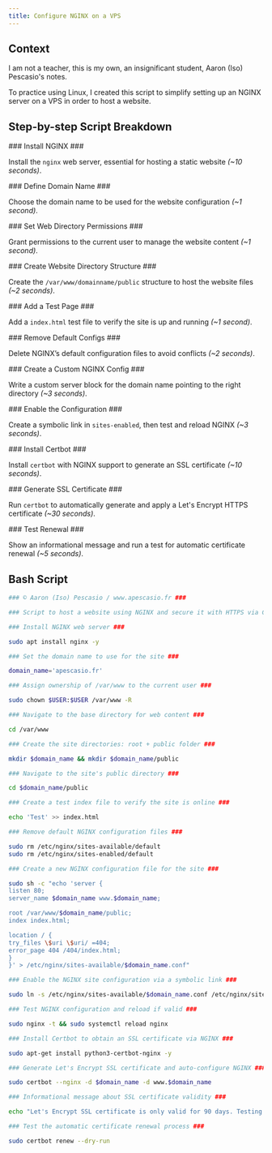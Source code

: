 ```yaml
---
title: Configure NGINX on a VPS
---
```


## Context

I am not a teacher, this is my own, an insignificant student, Aaron (Iso) Pescasio's notes.

To practice using Linux, I created this script to simplify setting up an NGINX server on a VPS in order to host a website.

## Step-by-step Script Breakdown
<DynamicCallout>
<Steps>
<Step>
### Install NGINX ###

Install the `nginx` web server, essential for hosting a static website *(~10 seconds)*.
</Step>

<Step>
### Define Domain Name ###

Choose the domain name to be used for the website configuration *(~1 second)*.
</Step>

<Step>
### Set Web Directory Permissions ###

Grant permissions to the current user to manage the website content *(~1 second)*.
</Step>

<Step>
### Create Website Directory Structure ###

Create the `/var/www/domainname/public` structure to host the website files *(~2 seconds)*.
</Step>

<Step>
### Add a Test Page ###

Add a `index.html` test file to verify the site is up and running *(~1 second)*.
</Step>

<Step>
### Remove Default Configs ###

Delete NGINX’s default configuration files to avoid conflicts *(~2 seconds)*.
</Step>

<Step>
### Create a Custom NGINX Config ###

Write a custom server block for the domain name pointing to the right directory *(~3 seconds)*.
</Step>

<Step>
### Enable the Configuration ###

Create a symbolic link in `sites-enabled`, then test and reload NGINX *(~3 seconds)*.
</Step>

<Step>
### Install Certbot ###

Install `certbot` with NGINX support to generate an SSL certificate *(~10 seconds)*.
</Step>

<Step>
### Generate SSL Certificate ###

Run `certbot` to automatically generate and apply a Let's Encrypt HTTPS certificate *(~30 seconds)*.
</Step>

<Step>
### Test Renewal ###

Show an informational message and run a test for automatic certificate renewal *(~5 seconds)*.
</Step>
</Steps>
</DynamicCallout>

## Bash Script

```bash {title="config-nginx-vps.sh"}
### © Aaron (Iso) Pescasio / www.apescasio.fr ###

### Script to host a website using NGINX and secure it with HTTPS via Certbot ###

### Install NGINX web server ###

sudo apt install nginx -y

### Set the domain name to use for the site ###

domain_name='apescasio.fr'

### Assign ownership of /var/www to the current user ###

sudo chown $USER:$USER /var/www -R

### Navigate to the base directory for web content ###

cd /var/www

### Create the site directories: root + public folder ###

mkdir $domain_name && mkdir $domain_name/public

### Navigate to the site's public directory ###

cd $domain_name/public

### Create a test index file to verify the site is online ###

echo 'Test' >> index.html

### Remove default NGINX configuration files ###

sudo rm /etc/nginx/sites-available/default
sudo rm /etc/nginx/sites-enabled/default

### Create a new NGINX configuration file for the site ###

sudo sh -c "echo 'server {
listen 80;
server_name $domain_name www.$domain_name;

root /var/www/$domain_name/public;
index index.html;

location / {
try_files \$uri \$uri/ =404;
error_page 404 /404/index.html;
}
}' > /etc/nginx/sites-available/$domain_name.conf"

### Enable the NGINX site configuration via a symbolic link ###

sudo ln -s /etc/nginx/sites-available/$domain_name.conf /etc/nginx/sites-enabled/

### Test NGINX configuration and reload if valid ###

sudo nginx -t && sudo systemctl reload nginx

### Install Certbot to obtain an SSL certificate via NGINX ###

sudo apt-get install python3-certbot-nginx -y

### Generate Let's Encrypt SSL certificate and auto-configure NGINX ###

sudo certbot --nginx -d $domain_name -d www.$domain_name

### Informational message about SSL certificate validity ###

echo "Let's Encrypt SSL certificate is only valid for 90 days. Testing SSL certificate renewal process."

### Test the automatic certificate renewal process ###

sudo certbot renew --dry-run
```